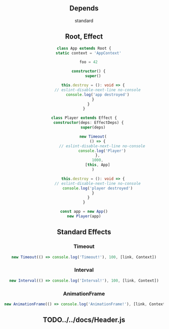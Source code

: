 
<Header root='../../' selected="features/link" />

## Depends
standard<br/>

## Root, Effect
```typescript
class App extends Root {
    static context = 'AppContext'

    foo = 42

    constructor() {
        super()

        this.destroy = (): void => {
            // eslint-disable-next-line no-console
            console.log('app destroyed')
        }
    }
}

class Player extends Effect {
    constructor(deps: EffectDeps) {
        super(deps)

        new Timeout(
            () => {
                // eslint-disable-next-line no-console
                console.log('Player')
            },
            1000,
            [this, App]
        )

        this.destroy = (): void => {
            // eslint-disable-next-line no-console
            console.log('player destroyed')
        }
    }
}

const app = new App()
new Player(app)
```

## Standard Effects
### Timeout
```typescript
new Timeout(() => console.log('Timeout!'), 100, [link, Context])
```

### Interval
```typescript
new Interval(() => console.log('Interval!'), 100, [link, Context])
```

### AnimationFrame
```typescript
new AnimationFrame(() => console.log('AnimationFrame!'), [link, Context])
```

## TODO../../docs/Header.js